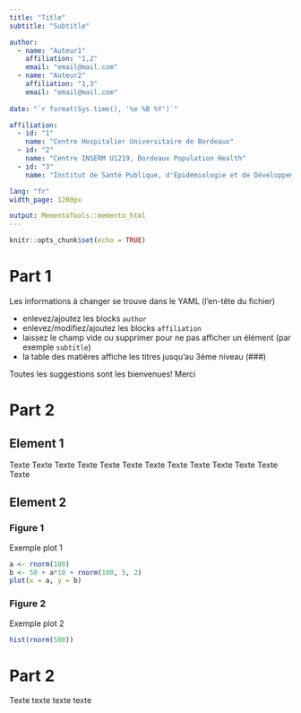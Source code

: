 ```yaml
---
title: "Title"
subtitle: "Subtitle"

author: 
  - name: "Auteur1"
    affiliation: "1,2"
    email: "email@mail.com"
  - name: "Auteur2"
    affiliation: "1,3"
    email: "email@mail.com"
    
date: "`r format(Sys.time(), '%e %B %Y')`"

affiliation:
  - id: "1"
    name: "Centre Hospitalier Universitaire de Bordeaux"
  - id: "2"
    name: "Centre INSERM U1219, Bordeaux Population Health"
  - id: "3"
    name: "Institut de Santé Publique, d'Epidémiologie et de Développement (ISPED), Université de Bordeaux"

lang: "fr"
width_page: 1200px

output: MementoTools::memento_html
---
```


```r
knitr::opts_chunk$set(echo = TRUE)
```

# Part 1

Les informations à changer se trouve dans le YAML (l'en-tête du fichier)

* enlevez/ajoutez les blocks `author` 
* enlevez/modifiez/ajoutez les blocks `affiliation` 
* laissez le champ vide ou supprimer pour ne pas afficher un élément (par exemple `subtitle`)
* la table des matières affiche les titres jusqu'au 3ème niveau (###)

Toutes les suggestions sont les bienvenues! Merci

# Part 2

## Element 1

Texte Texte Texte Texte Texte Texte Texte Texte Texte Texte Texte Texte Texte 

## Element 2 {.tabset .tabset-fade}

### Figure 1

Exemple plot 1

```r
a <- rnorm(100)
b <- 50 + a*10 + rnorm(100, 5, 2) 
plot(x = a, y = b)
```

### Figure 2

Exemple plot 2

```r
hist(rnorm(500))
```

# Part 2

Texte texte texte texte

